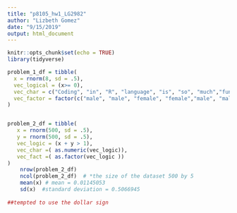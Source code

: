 ```yaml
---
title: "p8105_hw1_LG2982"
author: "Lizbeth Gomez"
date: "9/15/2019"
output: html_document
---
```


```r
knitr::opts_chunk$set(echo = TRUE)
library(tidyverse)

```


```r


problem_1_df = tibble(
  x = rnorm(8, sd = .5),
  vec_logical = (x>= 0),
  vec_char = c("Coding", "in", "R", "language", "is", "so", "much","fun"),
  vec_factor = factor(c("male", "male", "female", "female","male", "male", "female", "female"))
)


```

```r

```


```r

problem_2_df = tibble(
   x = rnorm(500, sd = .5),
   y = rnorm(500, sd = .5),
   vec_logic = (x + y > 1),
   vec_char =( as.numeric(vec_logic)),
   vec_fact =( as.factor(vec_logic ))
)
    nrow(problem_2_df)   
    ncol(problem_2_df)  # *the size of the dataset 500 by 5
    mean(x) # mean = 0.01145053
    sd(x)  #standard deviation = 0.5066945
      
##tempted to use the dollar sign
    

```

